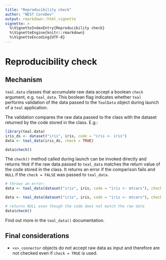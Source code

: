 ```yaml
---
title: "Reproducibility check"
author: "NEST CoreDev"
output: rmarkdown::html_vignette
vignette: >
  %\VignetteIndexEntry{Reproducibility check}
  %\VignetteEngine{knitr::rmarkdown}
  %\VignetteEncoding{UTF-8}
---
```


# Reproducibility check

## Mechanism

`teal.data` classes that accumulate raw data accept a boolean `check` argument, e.g. `teal_data`. This boolean
flag indicates whether `teal` performs validation of the data passed to the `TealData` object during launch of a
`teal` application.

The validation compares the raw data passed to the class with the dataset returned by the code stored in the class.
E.g.:

```r
library(teal.data)
iris_ds <- dataset("iris", iris, code = "iris <- iris")
data <- teal_data(iris_ds, check = TRUE)

data$check()
```

The `check()` method called during launch can be invoked directly and returns `TRUE` if the raw data passed
to `teal_data` matches the return value of the code stored in the class. It returns an error if the comparison
fails and `NULL` if the `check = FALSE` was passed to `teal_data`.

```r
# throws an error:
data <- teal_data(dataset("iris", iris, code = "iris <- mtcars"), check = TRUE)

data <- teal_data(dataset("iris", iris, code = "iris <- mtcars"), check = FALSE)

# returns NULL even though the code does not match the raw data
data$check()
```

Find out more in the `teal_data()` documentation.

## Final considerations
- `<x>_connector` objects do not accept raw data as input and therefore are not checked even if `check = TRUE` is used.
